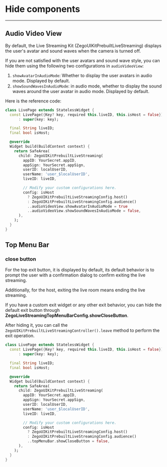 # Hide components

- - -

## Audio Video View

By default, the Live Streaming Kit (ZegoUIKitPrebuiltLiveStreaming) displays the user's avatar and sound waves when the camera is turned off.

If you are not satisfied with the user avatars and sound wave style, you can hide them using the following two configurations in `audioVideoView`:

1. `showAvatarInAudioMode`: Whether to display the user avatars in audio mode. Displayed by default.
2. `showSoundWavesInAudioMode`: in audio mode, whether to display the sound waves around the user avatar in audio mode. Displayed by default.

Here is the reference code:

```dart
class LivePage extends StatelessWidget {
  const LivePage({Key? key, required this.liveID, this.isHost = false})
      : super(key: key);

  final String liveID;
  final bool isHost;

  @override
  Widget build(BuildContext context) {
    return SafeArea(
      child: ZegoUIKitPrebuiltLiveStreaming(
        appID: YourSecret.appID,
        appSign: YourSecret.appSign,
        userID: localUserID,
        userName: 'user_$localUserID',
        liveID: liveID,

        // Modify your custom configurations here.
        config: isHost
          ? ZegoUIKitPrebuiltLiveStreamingConfig.host()
          : ZegoUIKitPrebuiltLiveStreamingConfig.audience()
          ..audioVideoView.showAvatarInAudioMode = true
          ..audioVideoView.showSoundWavesInAudioMode = false,
      ),
    );
  }
}
```

## Top Menu Bar
### close button
For the top exit button, it is displayed by default, its default behavior is to prompt the user with a confirmation dialog to confirm exiting the live streaming. 

Additionally, for the host, exiting the live room means ending the live streaming.

If you have a custom exit widget or any other exit behavior, you can hide the default exit button through **ZegoLiveStreamingTopMenuBarConfig.showCloseButton**. 

After hiding it, you can call the `ZegoUIKitPrebuiltLiveStreamingController().leave` method to perform the exit operation.

```dart
class LivePage extends StatelessWidget {
  const LivePage({Key? key, required this.liveID, this.isHost = false})
      : super(key: key);

  final String liveID;
  final bool isHost;

  @override
  Widget build(BuildContext context) {
    return SafeArea(
      child: ZegoUIKitPrebuiltLiveStreaming(
        appID: YourSecret.appID,
        appSign: YourSecret.appSign,
        userID: localUserID,
        userName: 'user_$localUserID',
        liveID: liveID,

        // Modify your custom configurations here.
        config: isHost
          ? ZegoUIKitPrebuiltLiveStreamingConfig.host()
          : ZegoUIKitPrebuiltLiveStreamingConfig.audience()
          ..topMenuBar.showCloseButton = false,
      ),
    );
  }
}
```
